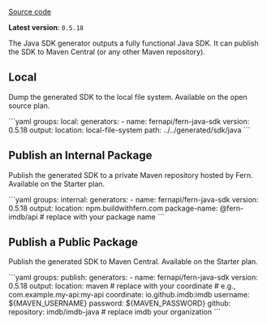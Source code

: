 [Source code](https://github.com/fern-api/fern-java)

**Latest version**: `0.5.18`

The Java SDK generator outputs a fully functional Java
SDK. It can publish the SDK to Maven Central (or any other Maven repository).

## Local

Dump the generated SDK to the local file system. Available on the open source plan.

<CodeBlock title="generators.yml">
```yaml
groups:
  local:
    generators:
      - name: fernapi/fern-java-sdk
        version: 0.5.18
        output:
          location: local-file-system
          path: ../../generated/sdk/java
```
</CodeBlock>

## Publish an Internal Package

Publish the generated SDK to a private Maven repository hosted by Fern. Available on the Starter plan.

<CodeBlock title="generators.yml">
```yaml
groups:
  internal:
    generators:
      - name: fernapi/fern-java-sdk
        version: 0.5.18
        output:
          location: npm.buildwithfern.com
          package-name: @fern-imdb/api # replace with your package name
```
</CodeBlock>

## Publish a Public Package

Publish the generated SDK to Maven Central. Available on the Starter plan.

<CodeBlock title="generators.yml">
```yaml
groups:
  publish:
    generators:
      - name: fernapi/fern-java-sdk
        version: 0.5.18
        output:
          location: maven
          # replace with your coordinate
          # e.g., com.example.my-api:my-api
          coordinate: io.github.imdb:imdb 
          username: ${MAVEN_USERNAME}
          password: ${MAVEN_PASSWORD}
        github:
          repository: imdb/imdb-java # replace imdb your organization     
```
</CodeBlock>